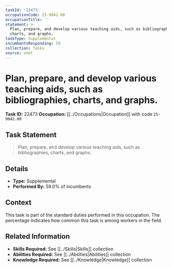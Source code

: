 ```yaml
---
taskId: '22473'
occupationCode: 25-9042.00
occupationTitle: ''
statement: >-
  Plan, prepare, and develop various teaching aids, such as bibliographies,
  charts, and graphs.
taskType: Supplemental
incumbentsResponding: 59
collection: Tasks
source: onet
---
```

# Plan, prepare, and develop various teaching aids, such as bibliographies, charts, and graphs.

**Task ID:** 22473
**Occupation:** [[../Occupations|Occupation]] with code `25-9042.00`

## Task Statement

> Plan, prepare, and develop various teaching aids, such as bibliographies, charts, and graphs.

## Details

- **Type:** Supplemental
- **Performed By:** 59.0% of incumbents

## Context

This task is part of the standard duties performed in this occupation. The percentage indicates how common this task is among workers in the field.

## Related Information

- **Skills Required:** See [[../Skills|Skills]] collection
- **Abilities Required:** See [[../Abilities|Abilities]] collection
- **Knowledge Required:** See [[../Knowledge|Knowledge]] collection
